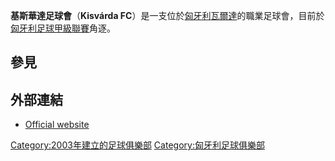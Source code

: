 {{Infobox football club
| clubname   = 基斯華達
| image      =
| fullname   = Várda Sport Egyesület
| nickname   =
| founded    = 2003年
| city       = [[匈牙利|匈牙利]][[瓦爾達|瓦爾達]]
| ground     = [[Stadion_Várkerti_(Kisvárda)|Stadion Várkerti]]
| capacity   = 2,000
| chairman   = Council Kisvárda
| manager    = Attila Révész
| league     = [[匈牙利足球甲級聯賽|匈牙利足球甲級聯賽]]
| season     = 2021–22
| position   = 匈甲，第 2 位
| pattern_la1 =                 | pattern_la2 =
| pattern_b1  =                 | pattern_b2  =
| pattern_ra1 =                 | pattern_ra2 =
| leftarm1    = EA0C0C          | leftarm2    = FFFFFF
| body1       = EA0C0C          | body2       = FFFFFF
| rightarm1   = EA0C0C          | rightarm2   = FFFFFF
| shorts1     = EA0C0C          | shorts2     = FFFFFF
| socks1      = EA0C0C          | socks2      = FFFFFF
}}
'''基斯華達足球會'''（'''Kisvárda FC'''）是一支位於[[匈牙利|匈牙利]][[瓦爾達|瓦爾達]]的職業足球會，目前於[[匈牙利足球甲級聯賽|匈牙利足球甲級聯賽]]角逐。

{{匈牙利甲組足球聯賽參賽球隊}}

==參見==
{{Reflist}}

== 外部連結 ==
* [http://www.kisvardafc.hu/ Official website]{{Wayback|url=http://www.kisvardafc.hu/ |date=20150801152229 }} {{hu icon}}

[[Category:2003年建立的足球俱樂部|Category:2003年建立的足球俱樂部]]
[[Category:匈牙利足球俱樂部|Category:匈牙利足球俱樂部]]